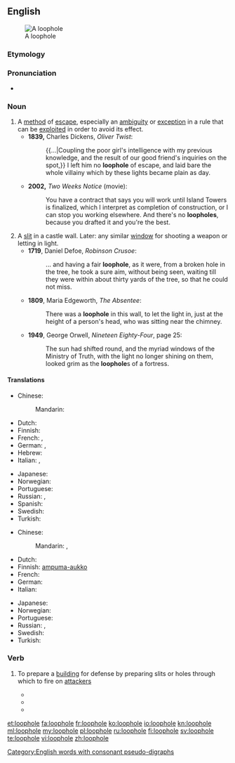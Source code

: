 {{wikipedia}}
==English==
[[File:Caen chato meurtrière.jpg|thumb|A loophole]]

===Etymology===

{{compound|loop|hole}}

===Pronunciation===
* {{IPA|/ˈluːphəʊl/}}

===Noun===
{{en-noun}}

# A [[method]] of [[escape]], especially an [[ambiguity]] or [[exception]] in a rule that can be [[exploit]]ed in order to avoid its effect.
#* '''1839,''' Charles Dickens, ''Oliver Twist'':
#*: {{...|Coupling the poor girl's intelligence with my previous knowledge, and the result of our good friend's inquiries on the spot,}} I left him no '''loophole''' of escape, and laid bare the whole villainy which by these lights became plain as day.
#* '''2002,''' ''Two Weeks Notice'' (movie):
#*: You have a contract that says you will work until Island Towers is finalized, which I interpret as completion of construction, or I can stop you working elsewhere. And there's no '''loopholes''', because you drafted it and you're the best.
# A [[slit]] in a castle wall. Later: any similar [[window]] for shooting a weapon or letting in light.
#* '''1719''', Daniel Defoe, ''Robinson Crusoe'':
#*: ... and having a fair '''loophole''', as it were, from a broken hole in the tree, he took a sure aim, without being seen, waiting till they were within about thirty yards of the tree, so that he could not miss.
#* '''1809''', Maria Edgeworth, ''The Absentee'':
#*: There was a '''loophole''' in this wall, to let the light in, just at the height of a person's head, who was sitting near the chimney.
#* '''1949''', George Orwell, ''Nineteen Eighty-Four'', page 25:
#*: The sun had shifted round, and the myriad windows of the Ministry of Truth, with the light no longer shining on them, looked grim as the '''loophole'''s of a fortress.

====Translations====
{{trans-top|method of escape}}
* Chinese:
*: Mandarin: {{t|cmn|漏洞|tr=lòudòng|sc=Hani}}
* Dutch: {{t+|nl|achterdeur}}
* Finnish: {{t-|fi|porsaanreikä}}
* French: {{t+|fr|échappatoire|f}}, {{t+|fr|brèche|f}}
* German: {{t+|de|Ausflucht|f}}, {{t-|de|Hintertürchen|n}}
* Hebrew: {{t-|he|פרצה|tr=pirtsa}}
* Italian: {{t-|it|scappatoia|f}}, {{t+|it|cavillo|m}}
{{trans-mid}}
* Japanese: {{t-|ja|抜け道|tr=ぬけみち, nukemichi|sc=Jpan}}
* Norwegian: {{t-|no|smutthull|n}}
* Portuguese: {{t+|pt|brecha}}
* Russian: {{t+|ru|лазейка|f|tr=lazéjka}}, {{t+|ru|увёртка|f|tr=uvjórtka}}
* Spanish: {{t-|es|escapatoria|f}}
* Swedish: {{t+|sv|kryphål|n}}
* Turkish: {{t+|tr|kaçamak}}
{{trans-bottom}}

{{trans-top|slit in a castle wall}}
* Chinese:
*: Mandarin: {{t|cmn|槍眼|sc=Hani}}, {{t|cmn|枪眼|tr=qiāngyǎn|sc=Hani}}
* Dutch: {{t-|nl|schietgat|n}}
* Finnish: [[ampuma-aukko]]
* French: {{t+|fr|meurtrière|f}}
* German: {{t+|de|Schießscharte|f}}
* Italian: {{t+|it|feritoia|f}}
{{trans-mid}}
* Japanese: {{t-|ja|銃眼|tr=じゅうがん, jūgan|sc=Jpan}}
* Norwegian: {{t-|no|skyteskår|n}}
* Portuguese: {{t+|pt|seteira|f}}
* Russian: {{t+|ru|амбразура|f|tr=ambrazúra}}, {{t+|ru|бойница|f|tr=bojníca}}
* Swedish: {{t-|sv|skottglugg|c}}
* Turkish: {{t+|tr|mazgal}}
{{trans-bottom}}

===Verb===
{{en-verb|loophol|ed}}

# {{context|military|lang=en}} To prepare a [[building]] for defense by preparing slits or holes through which to fire on [[attacker]]s
#* {{quote-book|year=1896|author=Arthur Conan Doyle|title=The Exploits Of Brigadier Gerard|chapter=|edition=|url=http://www.gutenberg.org/etext/11247
|passage=The lower windows were barricaded, and the whole building '''loopholed''' for musketry fire. }}
#* {{quote-book|year=1907|author=A. E. W. Mason|title=The Broken Road|chapter=|edition=|url=http://www.gutenberg.org/etext/10755
|passage=The doors were barricaded, the shutters closed upon the windows and '''loopholed''', and provisions were brought in from the outhouses. }}
#* {{quote-book|year=1915|author=W. H. L. Watson|title=Adventures of a Despatch Rider|chapter=|edition=|url=http://www.gutenberg.org/etext/16868
|passage=The Germans were '''loopholing''' it for defence. }}

[[Category:English words with consonant pseudo-digraphs]]

[[et:loophole]]
[[fa:loophole]]
[[fr:loophole]]
[[ko:loophole]]
[[io:loophole]]
[[kn:loophole]]
[[ml:loophole]]
[[my:loophole]]
[[pl:loophole]]
[[ru:loophole]]
[[fi:loophole]]
[[sv:loophole]]
[[te:loophole]]
[[vi:loophole]]
[[zh:loophole]]